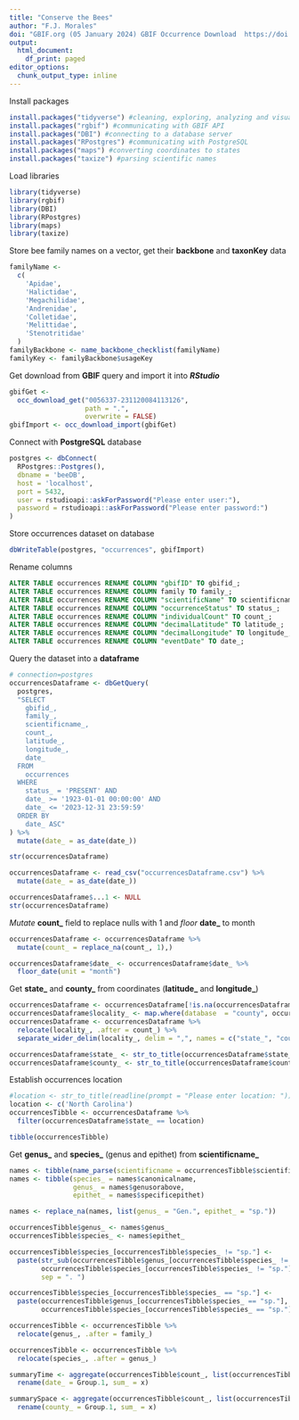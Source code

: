 ```yaml
---
title: "Conserve the Bees"
author: "F.J. Morales"
doi: "GBIF.org (05 January 2024) GBIF Occurrence Download  https://doi.org/10.15468/dl.kktnnk"
output:
  html_document:
    df_print: paged
editor_options:
  chunk_output_type: inline
---
```


Install packages
```r
install.packages("tidyverse") #cleaning, exploring, analyzing and visualizing data
install.packages("rgbif") #communicating with GBIF API
install.packages("DBI") #connecting to a database server
install.packages("RPostgres") #communicating with PostgreSQL
install.packages("maps") #converting coordinates to states
install.packages("taxize") #parsing scientific names
```

Load libraries
```r
library(tidyverse)
library(rgbif)
library(DBI)
library(RPostgres)
library(maps)
library(taxize)
```

Store bee family names on a vector, get their **backbone** and **taxonKey** data
```r
familyName <-
  c(
    'Apidae',
    'Halictidae',
    'Megachilidae',
    'Andrenidae',
    'Colletidae',
    'Melittidae',
    'Stenotritidae'
  )
familyBackbone <- name_backbone_checklist(familyName)
familyKey <- familyBackbone$usageKey
```

Get download from **GBIF** query and import it into ***RStudio***
```r
gbifGet <-
  occ_download_get("0056337-231120084113126",
                   path = ".",
                   overwrite = FALSE)
gbifImport <- occ_download_import(gbifGet)
```

Connect with **PostgreSQL** database
```r
postgres <- dbConnect(
  RPostgres::Postgres(),
  dbname = 'beeDB',
  host = 'localhost',
  port = 5432,
  user = rstudioapi::askForPassword("Please enter user:"),
  password = rstudioapi::askForPassword("Please enter password:")
)
```

Store occurrences dataset on database
```r
dbWriteTable(postgres, "occurrences", gbifImport)
```

Rename columns
```sql
ALTER TABLE occurrences RENAME COLUMN "gbifID" TO gbifid_;
ALTER TABLE occurrences RENAME COLUMN family TO family_;
ALTER TABLE occurrences RENAME COLUMN "scientificName" TO scientificname_;
ALTER TABLE occurrences RENAME COLUMN "occurrenceStatus" TO status_;
ALTER TABLE occurrences RENAME COLUMN "individualCount" TO count_;
ALTER TABLE occurrences RENAME COLUMN "decimalLatitude" TO latitude_;
ALTER TABLE occurrences RENAME COLUMN "decimalLongitude" TO longitude_;
ALTER TABLE occurrences RENAME COLUMN "eventDate" TO date_;
```

Query the dataset into a **dataframe**
```r
# connection=postgres
occurrencesDataframe <- dbGetQuery(
  postgres,
  "SELECT
    gbifid_,
    family_,
    scientificname_,
    count_,
    latitude_,
    longitude_,
    date_
  FROM
    occurrences
  WHERE
    status_ = 'PRESENT' AND
    date_ >= '1923-01-01 00:00:00' AND
    date_ <= '2023-12-31 23:59:59'
  ORDER BY
    date_ ASC"
) %>%
  mutate(date_ = as_date(date_))

str(occurrencesDataframe)
```

```r
occurrencesDataframe <- read_csv("occurrencesDataframe.csv") %>%
  mutate(date_ = as_date(date_))

occurrencesDataframe$...1 <- NULL
str(occurrencesDataframe)
```

_Mutate_ **count_** field to replace nulls with 1 and _floor_ **date_** to month
```r
occurrencesDataframe <- occurrencesDataframe %>%
  mutate(count_ = replace_na(count_, 1),)

occurrencesDataframe$date_ <- occurrencesDataframe$date_ %>%
  floor_date(unit = "month")
```

Get **state_** and **county_** from coordinates (**latitude_** and **longitude_**)
```r
occurrencesDataframe <- occurrencesDataframe[!is.na(occurrencesDataframe$latitude_ | occurrencesDataframe$longitude_),]
occurrencesDataframe$locality_ <- map.where(database  = "county", occurrencesDataframe$longitude_, occurrencesDataframe$latitude_)
occurrencesDataframe <- occurrencesDataframe %>%
  relocate(locality_, .after = count_) %>%
  separate_wider_delim(locality_, delim = ",", names = c("state_", "county_"))

occurrencesDataframe$state_ <- str_to_title(occurrencesDataframe$state_)
occurrencesDataframe$county_ <- str_to_title(occurrencesDataframe$county_)
```

Establish occurrences location
```r
#location <- str_to_title(readline(prompt = "Please enter location: "))
location <- c('North Carolina')
occurrencesTibble <- occurrencesDataframe %>%
  filter(occurrencesDataframe$state_ == location)

tibble(occurrencesTibble)
```

Get **genus_** and **species_** (genus and epithet) from **scientificname_**
```r
names <- tibble(name_parse(scientificname = occurrencesTibble$scientificname_, curlopts = list()))
names <- tibble(species_ = names$canonicalname,
                genus_ = names$genusorabove,
                epithet_ = names$specificepithet)

names <- replace_na(names, list(genus_ = "Gen.", epithet_ = "sp."))

occurrencesTibble$genus_ <- names$genus_
occurrencesTibble$species_ <- names$epithet_

occurrencesTibble$species_[occurrencesTibble$species_ != "sp."] <- 
  paste(str_sub(occurrencesTibble$genus_[occurrencesTibble$species_ != "sp."], start = 1, end = 1),
        occurrencesTibble$species_[occurrencesTibble$species_ != "sp."],
        sep = ". ")

occurrencesTibble$species_[occurrencesTibble$species_ == "sp."] <- 
  paste(occurrencesTibble$genus_[occurrencesTibble$species_ == "sp."],
        occurrencesTibble$species_[occurrencesTibble$species_ == "sp."], sep = " ")

occurrencesTibble <- occurrencesTibble %>%
  relocate(genus_, .after = family_)

occurrencesTibble <- occurrencesTibble %>%
  relocate(species_, .after = genus_)
```

```r
summaryTime <- aggregate(occurrencesTibble$count_, list(occurrencesTibble$date_), FUN = sum) %>%
  rename(date_ = Group.1, sum_ = x)
```

```r
summarySpace <- aggregate(occurrencesTibble$count_, list(occurrencesTibble$county_), FUN = sum) %>%
  rename(county_ = Group.1, sum_ = x)
```


